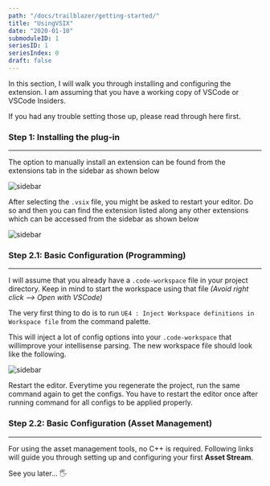 ```yaml
---
path: "/docs/trailblazer/getting-started/"
title: "UsingVSIX"
date: "2020-01-10"
submoduleID: 1
seriesID: 1
seriesIndex: 0
draft: false
---
```


In this section, I will walk you through installing and configuring the extension. I am assuming that you have a working copy of VSCode or VSCode Insiders.

If you had any trouble setting those up, please read through here first.

### Step 1: Installing the plug-in

---

The option to manually install an extension can be found from the extensions tab in the
sidebar as shown below

![sidebar](../../../../../images/DaedalusAPI/introduction-module/001.png)

After selecting the `.vsix` file, you might be asked to restart your editor. 
Do so and then you can find the extension listed along any other extensions which can be accessed from the sidebar as shown below

![sidebar](../../../../../images/DaedalusAPI/introduction-module/003.png)

### Step 2.1: Basic Configuration (Programming) 

---

I will assume that you already have a `.code-workspace` file in your project directory. 
Keep in mind to start the workspace using that file *(Avoid right click --> Open with VSCode)* 

The very first thing to do is to run `UE4 : Inject Workspace definitions in Workspace file` from the command palette.

This will inject a lot of config options into your `.code-workspace` that willimprove your intellisense parsing.
The new workspace file should look like the following.

![sidebar](../../../../../images/DaedalusAPI/introduction-module/004.png)

Restart the editor. Everytime you regenerate the project, run the same command again to get the configs.
You have to restart the editor once after running command for all configs to be applied properly. 

### Step 2.2: Basic Configuration (Asset Management)

---

For using the asset management tools, no C++ is required. Following links will guide you through setting up and configuring your first **Asset Stream**. 

See you later... 🖐